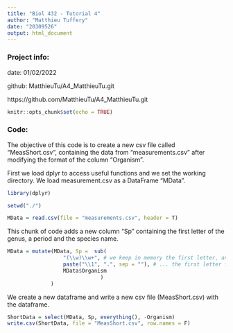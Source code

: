 ```yaml
---
title: "Biol 432 - Tutorial 4"
author: "Matthieu Tuffery"
date: "20309526"
output: html_document
---
```



### Project info:

date: 01/02/2022

github: MatthieuTu/A4_MatthieuTu.git

https://github.com/MatthieuTu/A4_MatthieuTu.git



```r
knitr::opts_chunk$set(echo = TRUE)
```
### Code:

The objective of this code is to create a new csv file called "MeasShort.csv", containing the data from "measurements.csv" after modifying the format of the column "Organism".

First we load dplyr to access useful functions and we set the working directory. We load measurement.csv as a DataFrame "MData".
```r
library(dplyr)

setwd("./")

MData = read.csv(file = "measurements.csv", header = T)
```

This chunk of code adds a new column "Sp" containing the first letter of the genus, a period and the species name.
```r
MData = mutate(MData, Sp =  sub(
                  "(\\w)\\w+", # we keep in memory the first letter, and we replace the first word by...
                  paste("\\1", ".", sep = ""), # ... the first letter followed by a period.
                  MData$Organism 
                              )
              )
```
We create a new dataframe and write a new csv file (MeasShort.csv) with the dataframe.
```r
ShortData = select(MData, Sp, everything(), -Organism)
write.csv(ShortData, file = "MeasShort.csv", row.names = F)
```

